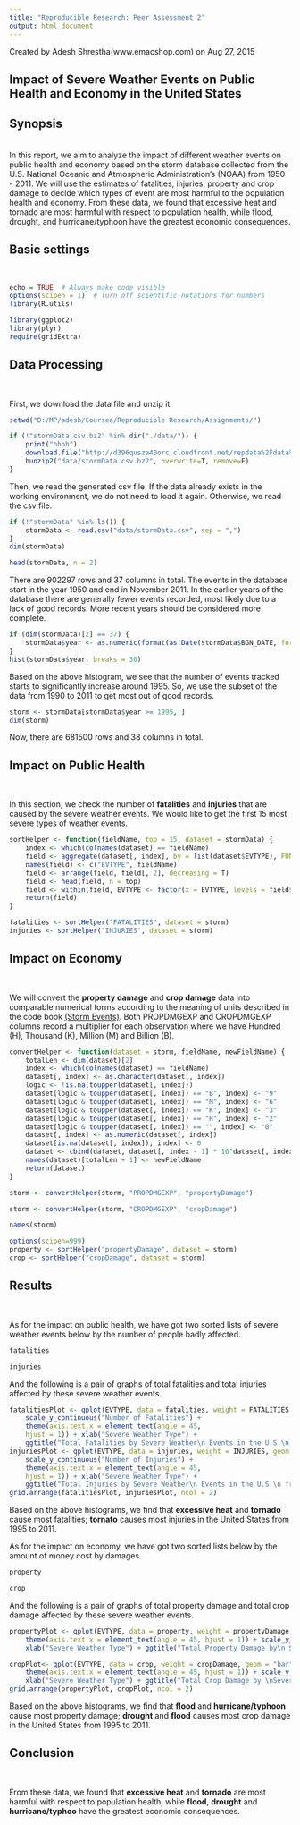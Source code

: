 ```yaml
---
title: "Reproducible Research: Peer Assessment 2"
output: html_document
---
```

Created by Adesh Shrestha(www.emacshop.com) on Aug 27, 2015

<b><h2>Impact of Severe Weather Events on Public Health and Economy in the United States</b></h2>

<b><h2>Synopsis</b></h2><br>
In this report, we aim to analyze the impact of different weather events on public health and economy based on the storm database collected from the U.S. National Oceanic and Atmospheric Administration's (NOAA) from 1950 - 2011. We will use the estimates of fatalities, injuries, property and crop damage to decide which types of event are most harmful to the population health and economy. From these data, we found that excessive heat and tornado are most harmful with respect to population health, while flood, drought, and hurricane/typhoon have the greatest economic consequences.

<b><h2>Basic settings</b></h2><br>


```r
echo = TRUE  # Always make code visible
options(scipen = 1)  # Turn off scientific notations for numbers
library(R.utils)
```

```r
library(ggplot2)
library(plyr)
require(gridExtra)
```


<b><h2>Data Processing</b></h2><br>

First, we download the data file and unzip it.

```r
setwd("D:/MP/adesh/Coursea/Reproducible Research/Assignments/")

if (!"stormData.csv.bz2" %in% dir("./data/")) {
    print("hhhh")
    download.file("http://d396qusza40orc.cloudfront.net/repdata%2Fdata%2FStormData.csv.bz2", destfile = "data/stormData.csv.bz2")
    bunzip2("data/stormData.csv.bz2", overwrite=T, remove=F)
}
```

Then, we read the generated csv file. If the data already exists in the working environment, we do not need to load it again. Otherwise, we read the csv file.

```r
if (!"stormData" %in% ls()) {
    stormData <- read.csv("data/stormData.csv", sep = ",")
}
dim(stormData)
```

```r
head(stormData, n = 2)
```

There are 902297 rows and 37 columns in total. The events in the database start in the year 1950 and end in November 2011. In the earlier years of the database there are generally fewer events recorded, most likely due to a lack of good records. More recent years should be considered more complete.

```r
if (dim(stormData)[2] == 37) {
    stormData$year <- as.numeric(format(as.Date(stormData$BGN_DATE, format = "%m/%d/%Y %H:%M:%S"), "%Y"))
}
hist(stormData$year, breaks = 30)
```

Based on the above histogram, we see that the number of events tracked starts to significantly increase around 1995. So, we use the subset of the data from 1990 to 2011 to get most out of good records.

```r
storm <- stormData[stormData$year >= 1995, ]
dim(storm)
```

Now, there are 681500 rows and 38 columns in total.

<b><h2>Impact on Public Health</b></h2><br>

In this section, we check the number of <b>fatalities</b> and <b>injuries</b> that are caused by the severe weather events. We would like to get the first 15 most severe types of weather events.

```r
sortHelper <- function(fieldName, top = 15, dataset = stormData) {
    index <- which(colnames(dataset) == fieldName)
    field <- aggregate(dataset[, index], by = list(dataset$EVTYPE), FUN = "sum")
    names(field) <- c("EVTYPE", fieldName)
    field <- arrange(field, field[, 2], decreasing = T)
    field <- head(field, n = top)
    field <- within(field, EVTYPE <- factor(x = EVTYPE, levels = field$EVTYPE))
    return(field)
}

fatalities <- sortHelper("FATALITIES", dataset = storm)
injuries <- sortHelper("INJURIES", dataset = storm)
```

<b><h2>Impact on Economy</b></h2><br>

We will convert the <b>property damage</b> and <b>crop damage</b> data into comparable numerical forms according to the meaning of units described in the code book <a href="http://ire.org/nicar/database-library/databases/storm-events/">(Storm Events)</a>. Both PROPDMGEXP and CROPDMGEXP columns record a multiplier for each observation where we have Hundred (H), Thousand (K), Million (M) and Billion (B).

```r
convertHelper <- function(dataset = storm, fieldName, newFieldName) {
    totalLen <- dim(dataset)[2]
    index <- which(colnames(dataset) == fieldName)
    dataset[, index] <- as.character(dataset[, index])
    logic <- !is.na(toupper(dataset[, index]))
    dataset[logic & toupper(dataset[, index]) == "B", index] <- "9"
    dataset[logic & toupper(dataset[, index]) == "M", index] <- "6"
    dataset[logic & toupper(dataset[, index]) == "K", index] <- "3"
    dataset[logic & toupper(dataset[, index]) == "H", index] <- "2"
    dataset[logic & toupper(dataset[, index]) == "", index] <- "0"
    dataset[, index] <- as.numeric(dataset[, index])
    dataset[is.na(dataset[, index]), index] <- 0
    dataset <- cbind(dataset, dataset[, index - 1] * 10^dataset[, index])
    names(dataset)[totalLen + 1] <- newFieldName
    return(dataset)
}

storm <- convertHelper(storm, "PROPDMGEXP", "propertyDamage")
```

```r
storm <- convertHelper(storm, "CROPDMGEXP", "cropDamage")
```

```r
names(storm)
```

```r
options(scipen=999)
property <- sortHelper("propertyDamage", dataset = storm)
crop <- sortHelper("cropDamage", dataset = storm)
```

<b><h2>Results</b></h2><br>

As for the impact on public health, we have got two sorted lists of severe weather events below by the number of people badly affected.

```r
fatalities
```

```r
injuries
```

And the following is a pair of graphs of total fatalities and total injuries affected by these severe weather events.

```r
fatalitiesPlot <- qplot(EVTYPE, data = fatalities, weight = FATALITIES, geom = "bar", binwidth = 1) + 
    scale_y_continuous("Number of Fatalities") + 
    theme(axis.text.x = element_text(angle = 45, 
    hjust = 1)) + xlab("Severe Weather Type") + 
    ggtitle("Total Fatalities by Severe Weather\n Events in the U.S.\n from 1995 - 2011")
injuriesPlot <- qplot(EVTYPE, data = injuries, weight = INJURIES, geom = "bar", binwidth = 1) + 
    scale_y_continuous("Number of Injuries") + 
    theme(axis.text.x = element_text(angle = 45, 
    hjust = 1)) + xlab("Severe Weather Type") + 
    ggtitle("Total Injuries by Severe Weather\n Events in the U.S.\n from 1995 - 2011")
grid.arrange(fatalitiesPlot, injuriesPlot, ncol = 2)
```

Based on the above histograms, we find that <b>excessive heat</b> and <b>tornado</b> cause most fatalities; <b>tornato</b> causes most injuries in the United States from 1995 to 2011.

As for the impact on economy, we have got two sorted lists below by the amount of money cost by damages.

```r
property
```

```r
crop
```

And the following is a pair of graphs of total property damage and total crop damage affected by these severe weather events.

```r
propertyPlot <- qplot(EVTYPE, data = property, weight = propertyDamage, geom = "bar", binwidth = 1) + 
    theme(axis.text.x = element_text(angle = 45, hjust = 1)) + scale_y_continuous("Property Damage in US dollars")+ 
    xlab("Severe Weather Type") + ggtitle("Total Property Damage by\n Severe Weather Events in\n the U.S. from 1995 - 2011")

cropPlot<- qplot(EVTYPE, data = crop, weight = cropDamage, geom = "bar", binwidth = 1) + 
    theme(axis.text.x = element_text(angle = 45, hjust = 1)) + scale_y_continuous("Crop Damage in US dollars") + 
    xlab("Severe Weather Type") + ggtitle("Total Crop Damage by \nSevere Weather Events in\n the U.S. from 1995 - 2011")
grid.arrange(propertyPlot, cropPlot, ncol = 2)
```

Based on the above histograms, we find that <b>flood</b> and <b>hurricane/typhoon</b> cause most property damage; <b>drought</b> and <b>flood</b> causes most crop damage in the United States from 1995 to 2011.


<b><h2>Conclusion</b></h2><br>

From these data, we found that <b>excessive heat</b> and <b>tornado</b> are most harmful with respect to population health, while <b>flood</b>, <b>drought</b> and <b>hurricane/typhoo</b> have the greatest economic consequences.

